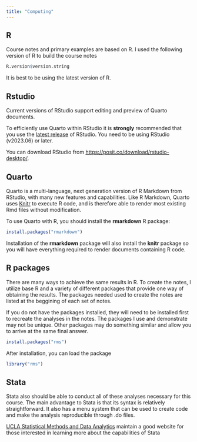 ```yaml
---
title: "Computing"
---
```


## R

Course notes and primary examples are based on R. I used the following version of R to build the course notes

```r
R.version$version.string
```

It is best to be using the latest version of R.

## Rstudio

Current versions of RStudio support editing and preview of Quarto documents. 

To efficiently use Quarto within RStudio it is **strongly** recommended that you use the [latest release](https://posit.co/download/rstudio-desktop/) of RStudio.  You need to be using RStudio (v2023.06) or later.

You can download RStudio from <https://posit.co/download/rstudio-desktop/>.


## Quarto

Quarto is a multi-language, next generation version of R Markdown from RStudio, with many new features and capabilities. Like R Markdown, Quarto uses [Knitr](https://yihui.org/knitr/) to execute R code, and is therefore able to render most existing Rmd files without modification.

To use Quarto with R, you should install the **rmarkdown** R package:

``` r
install.packages("rmarkdown")
```

Installation of the **rmarkdown** package will also install the **knitr** package so you will have everything required to render documents containing R code.


## R packages

There are many ways to achieve the same results in R. To create the notes, I utilize base R and a variety of different packages that provide one way of obtaining the results. The packages needed used to create the notes are listed at the beggining of each set of notes.

If you do not have the packages installed, they will need to be installed first to recreate the analyses in the notes.  The packages I use and demonstrate may not be unique.  Other packages may do something similar and allow you to arrive at the same final answer.


``` r
install.packages("rms")
```

After installation, you can load the package

``` r
library("rms")
```

## Stata

Stata also should be able to conduct all of these analyses necessary for this course. The main advantage to Stata is that its syntax is relatively straightforward. It also has a menu system that can be used to create code and make the analysis reproducible through .do files.

[UCLA Statistical Methods and Data Analytics](stats.oarc.ucla.edu/stata) maintain a good website for those interested in learning more about the capabilities of Stata
